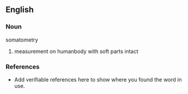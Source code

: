 ==English==

===Noun===
somatometry

# measurement on humanbody with soft parts intact

===References===
*Add verifiable references here to show where you found the word in use.
